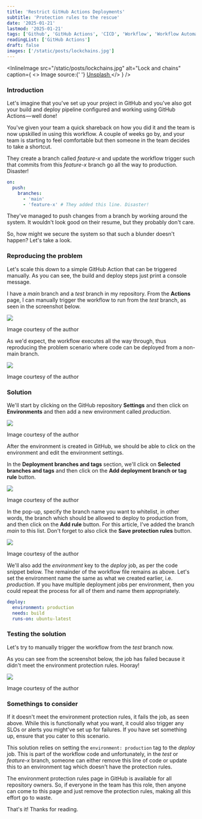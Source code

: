 ```yaml
---
title: 'Restrict GitHub Actions Deployments'
subtitle: 'Protection rules to the rescue'
date: '2025-01-21'
lastmod: '2025-01-21'
tags: ['Github', 'GitHub Actions', 'CICD', 'Workflow', 'Workflow Automation']
readingList: ['GitHub Actions']
draft: false
images: ['/static/posts/lockchains.jpg']
---
```


<InlineImage
  src="/static/posts/lockchains.jpg"
  alt="Lock and chains"
  caption={
    <>
      Image source:{' '}
      <a href="https://unsplash.com/photos/macro-shot-of-stainless-steel-padlock-pZld9PiPDno">
        Unsplash
      </a>
    </>
  }
/>

### Introduction

Let's imagine that you've set up your project in GitHub and you've also got your build and deploy pipeline configured and working using GitHub Actions — well done!

You've given your team a quick shareback on how you did it and the team is now upskilled in using this workflow. A couple of weeks go by, and your team is starting to feel comfortable but then someone in the team decides to take a shortcut.

They create a branch called _feature-x_ and update the workflow trigger such that commits from this _feature-x_ branch go all the way to production. Disaster!

```yml
on:
  push:
    branches:
      - 'main'
      - 'feature-x' # They added this line. Disaster!
```

They've managed to push changes from a branch by working around the system. It wouldn't look good on their resume, but they probably don't care.

So, how might we secure the system so that such a blunder doesn't happen? Let's take a look.

### Reproducing the problem

Let's scale this down to a simple GitHub Action that can be triggered manually. As you can see, the build and deploy steps just print a console message.

I have a _main_ branch and a _test_ branch in my repository. From the **Actions** page, I can manually trigger the workflow to run from the _test_ branch, as seen in the screenshot below.

![](/static/posts/1_-yQpVSdXwpy6vukEAFg62g.png)

Image courtesy of the author

As we'd expect, the workflow executes all the way through, thus reproducing the problem scenario where code can be deployed from a non-main branch.

![](/static/posts/1_iPd8jKL-8yj388kETKKzAg.png)

Image courtesy of the author

### Solution

We'll start by clicking on the GitHub repository **Settings** and then click on **Environments** and then add a new environment called _production_.

![](/static/posts/1_XZJI7Wv6iPGuDrmiWWYZtg.png)

Image courtesy of the author

After the environment is created in GitHub, we should be able to click on the environment and edit the environment settings.

In the **Deployment branches and tags** section, we'll click on **Selected branches and tags** and then click on the **Add deployment branch or tag rule** button.

![](/static/posts/1_PA2FdXOWdjutxNHLumX0-w.png)

Image courtesy of the author

In the pop-up, specify the branch name you want to whitelist, in other words, the branch which should be allowed to deploy to production from, and then click on the **Add rule** button. For this article, I've added the branch _main_ to this list. Don't forget to also click the **Save protection rules** button.

![](/static/posts/1_MLFHxNJ4v1rjm5u0Oz1cOA.png)

Image courtesy of the author

We'll also add the _environment_ key to the _deploy_ job, as per the code snippet below. The remainder of the workflow file remains as above. Let's set the environment name the same as what we created earlier, i.e. _production_. If you have multiple deployment jobs per environment, then you could repeat the process for all of them and name them appropriately.

```yml
deploy:
  environment: production
  needs: build
  runs-on: ubuntu-latest
```

### Testing the solution

Let's try to manually trigger the workflow from the _test_ branch now.

As you can see from the screenshot below, the job has failed because it didn't meet the environment protection rules. Hooray!

![](/static/posts/1_7SyHSAMXNDCl83B2_sNHgQ.png)

Image courtesy of the author

### Somethings to consider

If it doesn't meet the environment protection rules, it fails the job, as seen above. While this is functionally what you want, it could also trigger any SLOs or alerts you might've set up for failures. If you have set something up, ensure that you cater to this scenario.

This solution relies on setting the `environment: production` tag to the _deploy_ job. This is part of the workflow code and unfortunately, in the _test_ or _feature-x_ branch, someone can either remove this line of code or update this to an environment tag which doesn't have the protection rules.

The environment protection rules page in GitHub is available for all repository owners. So, if everyone in the team has this role, then anyone can come to this page and just remove the protection rules, making all this effort go to waste.

That's it! Thanks for reading.
